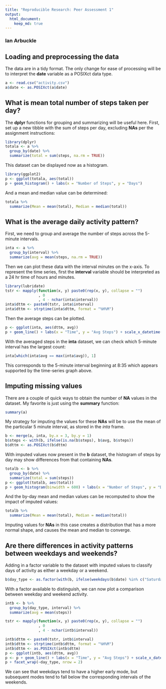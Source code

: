 ---
title: "Reproducible Research: Peer Assessment 1"
output: 
  html_document:
    keep_md: true
---
### Ian Arbuckle

## Loading and preprocessing the data

The data are in a tidy format. The only change for ease of processing will be to interpret the **date** variable as a POSIXct data type.

```{r}
a <- read.csv("activity.csv")
a$date <- as.POSIXct(a$date)
```

## What is mean total number of steps taken per day?

The **dplyr** functions for grouping and summarizing will be useful here. First, set up a new tibble with the sum of steps per day, excluding **NAs** per the assignment instructions:

```{r message=FALSE}
library(dplyr)
totala <- a %>%
  group_by(date) %>%
  summarize(total = sum(steps, na.rm = TRUE))
```

This dataset can be displayed now as a histogram.

```{r message=FALSE}
library(ggplot2)
p <- ggplot(totala, aes(total))
p + geom_histogram() + labs(x = "Number of Steps", y = "Days")
```

And a mean and median value can be determined:

```{r}
totala %>%
  summarize(Mean = mean(total), Median = median(total))
```

## What is the average daily activity pattern?

First, we need to group and average the number of steps across the 5-minute intervals.

```{r}
inta <- a %>%
  group_by(interval) %>%
  summarize(avg = mean(steps, na.rm = TRUE))
```

Then we can plot these data with the interval minutes on the x-axis. To represent the time series, first the **interval** variable should be interpreted as a 24 hr time of hours and minutes. 

```{r message=FALSE}
library(lubridate)
tstr <- mapply(function(x, y) paste0(rep(x, y), collapse = "")
               , 0
               , 4 - nchar(inta$interval))
inta$dttm <- paste0(tstr, inta$interval)
inta$dttm <- strptime(inta$dttm, format = "%H%M")
```

Then the average steps can be plotted. 

```{r}
p <- ggplot(inta, aes(dttm, avg))
p + geom_line() + labs(x = "Time", y = "Avg Steps") + scale_x_datetime(date_labels = "%H:%M")
```

With the averaged steps in the **inta** dataset, we can check which 5-minute interval has the largest count: 

```{r}
inta[which(inta$avg == max(inta$avg)), 1]
```

This corresponds to the 5-minute interval beginning at 8:35 which appears supported by the time-series graph above. 

## Imputing missing values

There are a couple of quick ways to obtain the number of **NA** values in the dataset. My favorite is just using the **summary** function:

```{r}
summary(a)
```

My strategy for imputing the values for these **NAs** will be to use the mean of the particular 5 minute interval, as stored in the *inta* frame.

```{r}
b <- merge(a, inta, by.x = 3, by.y = 1)
b$steps <- with(b, ifelse(is.na(b$steps), b$avg, b$steps))
b$dttm <- as.POSIXct(b$dttm)
```

With imputed values now present in the **b** dataset, the histogram of steps by day may show differences from that containing **NAs**. 

```{r}
totalb <- b %>%
  group_by(date) %>%
  summarize(total = sum(steps))
p <- ggplot(totalb, aes(total))
p + geom_histogram(binwidth = 600) + labs(x = "Number of Steps", y = "Days")
```

And the by-day mean and median values can be recomputed to show the impact of imputed values:

```{r}
totalb %>%
  summarize(Mean = mean(total), Median = median(total))
```

Imputing values for **NAs** in this case creates a distribution that has a more normal shape, and causes the mean and median to converge.

## Are there differences in activity patterns between weekdays and weekends?

Adding in a factor variable to the dataset with imputed values to classify days of activity as either a weekday or a weekend.

```{r}
b$day_type <- as.factor(with(b, ifelse(weekdays(b$date) %in% c("Saturday", "Sunday"), "Weekend", "Weekday")))
```

With a factor available to distinguish, we can now plot a comparison between weekday and weekend activity.

```{r}
intb <- b %>%
  group_by(day_type, interval) %>%
  summarize(avg = mean(steps))

tstr <- mapply(function(x, y) paste0(rep(x, y), collapse = "")
               , 0
               , 4 - nchar(intb$interval))

intb$dttm <- paste0(tstr, intb$interval)
intb$dttm <- strptime(intb$dttm, format = "%H%M")
intb$dttm <- as.POSIXct(intb$dttm)
p <- ggplot(intb, aes(dttm, avg))
p <- p + geom_line() + labs(x = "Time", y = "Avg Steps") + scale_x_datetime(date_labels = "%H:%M")
p + facet_wrap(~day_type, nrow = 2)
```

We can see that weekdays tend to have a higher early mode, but subsequent modes tend to fall below the corresponding intervals of the weekends.